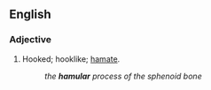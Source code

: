 ==English==

===Adjective===
{{head|en|adjective}}

# Hooked; hooklike; [[hamate]].
#: ''the '''hamular''' process of the sphenoid bone''